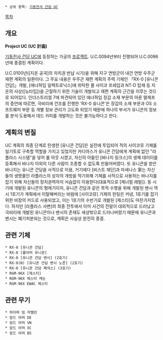  * 상위 항목: [[기동전사 건담 UC]]

[[목차]]

== 개요 ==
'''Project UC (UC 計画)'''

[[기동전사 건담 UC]]에 등장하는 가공의 [[프로젝트]]. U.C.0094년부터 진행되어 U.C.0096년에 종결된 계획이다.

U.C.0100년([지온 공국]의 자치권 반납 시기)을 위해 지구 연방군이 내건 연방 우주군 재편 계획의 일환이다. 그 주요 내용은 우주군 재편 계획의 주력 기체인 「RX-0 [유니콘 건담]」개발, [애너하임 일렉트로닉스]에 위탁한 풀 사이코 프레임과 NT-D 탑재 등 지온의 사상([뉴타입])을 근절하기 위한 기술이 개발되고 재편 계획의 근간을 이루는 것으로 되어있다. 인더스트리얼 7에 파견되어 있던 애너하임 장갑 소재 부문의 아론 텔제프의 증언에 따르면, 극비리에 건조를 진행한 'RX-0 유니콘'은 장갑의 소재 부문과 OS 소프트웨어 부문 등 개별 정보 관리가 고도화 되었기 때문에 하나의 부서가 유니콘의 정보를 분석·도용해서 데드 카피를 개발하는 것은 불가능하다고 한다.

== 계획의 변질 ==

UC 계획의 최종 단계로 탄생한 [유니콘 건담]은 실전에 투입되어 적의 사이코뮤 기체를 일기토로 구축할 역할을 가지고 있었지만 카디아스가 유니콘 건담에게 계획에 없던 "라플라스 시스템"을 넣어 롤 아웃 시켰고, 자신의 아들인 [바나지 링크스]의 생체 데이터를 등록해서 바나지 이외의 다른 사람이 조종할 수 없도록 만들어버렸다. 또 유니콘을 받은 바나지는 유니콘 건담을 사적으로 이용, 거기에다 [비스트 재단]과 마세나스 家는 자신들의 생명줄인 라플라스의 상자의 개방을 막기위해 기체를 사적으로 사용하는 바나지를 잡기 위해 자신들의 정치권력까지 서슴없이 이용한다(대표적으로 [제너럴 레빌]). 동 시기에 개발된 유니콘의 형제기이자, 유니콘 건담과 같은 목적 수행을 위해 개발된 밴시 역시 1호기가 계획에서 이탈해버리는 바람에 [사이코뮤] 기체의 헌팅은 커녕, 1호기를 잡기위한 비장의 카드로 사용되었고, 이는 1호기의 수반기로 개발된 [제스타]도 마찬가지였다. 하지만 [라플라스 사변]의 최종 전투에서 이미 사건의 전말이 대외적으로 드러났고 극비리에 개발된 유니콘이나  밴시의 존재도 세상밖으로 드러나버렸기 때문에 유니콘과 밴시는 폐기처분되는 것으로, 계획은 사실상 완전히 종결.

== 관련 기체 ==

 * RX-0 [유니콘 건담]
 * RX-0 [풀아머 유니콘]
 * RX-0 [유니콘 건담 밴시] (2호기)
 * RX-0(N) [유니콘 건담 밴시 노른] (2호기)
 * RX-0 [유니콘 건담 페넥스] (3호기)
 * RGM-96X [제스타]
 * RGM-96X 제스타 캐논
 * RGM-96X EWAC 제스타
 
== 관련 무기 ==

 * 하이퍼 빔 자벨린
 * 암드 아머 DE
 * 암드 아머 VN
 * 암드 아머 XC
 * 암드 아머 BS
